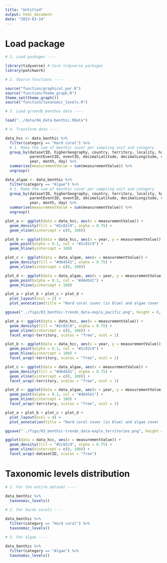 ```yaml
---
title: "Untitled"
output: html_document
date: "2023-03-24"
---
```


# Load package

```r

# 1. Load packages ----

library(tidyverse) # Core tidyverse packages
library(patchwork)

# 2. Source functions ----

source("function/graphical_par.R")
source("function/theme_graph.R")
theme_set(theme_graph())
source("function/taxonomic_levels.R")

# 3. Load gcrmndb_benthos data ----

load("../data/04_data-benthic.RData")

# 4. Transform data ----

data_hcc <- data_benthic %>% 
  filter(category == "Hard coral") %>% 
  # 1. Make the sum of benthic cover per sampling unit and category
  group_by(datasetID, higherGeography, country, territory, locality, habitat,
           parentEventID, eventID, decimalLatitude, decimalLongitude, verbatimDepth,
           year, month, day) %>% 
  summarise(measurementValue = sum(measurementValue)) %>% 
  ungroup()

data_algae <- data_benthic %>% 
  filter(category == "Algae") %>% 
  # 1. Make the sum of benthic cover per sampling unit and category
  group_by(datasetID, higherGeography, country, territory, locality, habitat,
           parentEventID, eventID, decimalLatitude, decimalLongitude, verbatimDepth,
           year, month, day) %>% 
  summarise(measurementValue = sum(measurementValue)) %>% 
  ungroup()

```

```r

plot_a <- ggplot(data = data_hcc, aes(x = measurementValue)) +
  geom_density(fill = "#2c82c9", alpha = 0.75) +
  geom_vline(xintercept = c(0, 100))

plot_b <- ggplot(data = data_hcc, aes(x = year, y = measurementValue)) +
  geom_point(alpha = 0.1, col = "#2c82c9") +
  geom_hline(yintercept = 100)

plot_c <- ggplot(data = data_algae, aes(x = measurementValue)) +
  geom_density(fill = "#d64541", alpha = 0.75) +
  geom_vline(xintercept = c(0, 100))

plot_d <- ggplot(data = data_algae, aes(x = year, y = measurementValue)) +
  geom_point(alpha = 0.1, col = "#d64541") +
  geom_hline(yintercept = 100)

plot_a + plot_b + plot_c + plot_d + 
  plot_layout(ncol = 2) +
  plot_annotation(title = "Hard coral cover (in blue) and algae cover (in red)")

ggsave("../figs/03_benthic-trends_data-explo_pacific.png", height = 8, width = 10)

```

```r

plot_a <- ggplot(data = data_hcc, aes(x = measurementValue)) +
  geom_density(fill = "#2c82c9", alpha = 0.75) +
  geom_vline(xintercept = c(0, 100)) +
  facet_wrap(~territory, scales = "free", ncol = 1)

plot_b <- ggplot(data = data_hcc, aes(x = year, y = measurementValue)) +
  geom_point(alpha = 0.1, col = "#2c82c9") +
  geom_hline(yintercept = 100) +
  facet_wrap(~territory, scales = "free", ncol = 1)

plot_c <- ggplot(data = data_algae, aes(x = measurementValue)) +
  geom_density(fill = "#d64541", alpha = 0.75) +
  geom_vline(xintercept = c(0, 100)) +
  facet_wrap(~territory, scales = "free", ncol = 1)

plot_d <- ggplot(data = data_algae, aes(x = year, y = measurementValue)) +
  geom_point(alpha = 0.1, col = "#d64541") +
  geom_hline(yintercept = 100) +
  facet_wrap(~territory, scales = "free", ncol = 1)

plot_a + plot_b + plot_c + plot_d + 
  plot_layout(ncol = 4) +
  plot_annotation(title = "Hard coral cover (in blue) and algae cover (in red)")

ggsave("../figs/03_benthic-trends_data-explo_territories.png", height = 40, width = 16)

```



```r

ggplot(data = data_hcc, aes(x = measurementValue)) +
  geom_density(fill = "#2c82c9", alpha = 0.75) +
  geom_vline(xintercept = c(0, 100)) +
  facet_wrap(~datasetID, scales = "free")

```


# Taxonomic levels distribution

```r

# 1. For the entire dataset ----

data_benthic %>% 
  taxonomic_levels()
  
# 2. For hards corals ----

data_benthic %>% 
  filter(category == "Hard coral") %>% 
  taxonomic_levels()

# 3. For algae ----

data_benthic %>% 
  filter(category == "Algae") %>% 
  taxonomic_levels()

```

